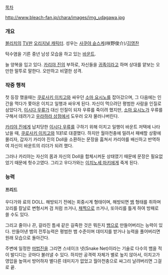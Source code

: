 [[목차]]


http://www.bleach-fan.jp/chara/images/img_udagawa.jpg
=== 개요 ===
[[블리치]]의 [[TV판]] [[오리지널 캐릭터]].
성우는 [[사쿠야 슌스케]](咲野俊介)/[[김영찬]]

턱수염을 기른 중년 남성 모습을 하고 있는 [[바운트]].

늘 양복을 입고 있다. [[카리야 진]]의 부하로, 자신들을 [[귀족]]이라고 하며 상대를 얕보는 오만한 말투로 말한다. 오만하고 비열한 성격.


=== 작중 행적 ===
첫 등장 했을때는 [[쿠로사키 이치고]]와 싸우던 [[소마 요시노]]를 잡아갔으며, 그 다음에는 인간을 먹다가 쫓아온 이치고 일행과 싸우게 된다. 자신이 먹으려던 평범한 사람을 인질로 삼았다가, [[이시다 우류]]가 대신 인질이 되자 우류를 죽이려 했지만, [[소마 요시노]]가 우류를 구해서 데려가고 [[우라하라 상점]]에서 도우러 오자 물러나버린다.

[[카리야 진]]에게 납치당한 [[이시다 우류]]를 구하기 위해 이치고 일행이 바운트 저택에 나타났을 때, [[쿠로사키 이치고]]와 1대1로 대결했다. 하지만 월아천충에 밀려서 패배할 상황에 몰리자, 갑자기 카리야 진의 Doll을 소환하는 문장을 훔쳐서 카리야를 배신하고 반역하여 자신이 바운트의 리더가 되려 했다.

그러나 카리야는 자신의 몸과 자신의 Doll을 합체시켜둔 상태였기 때문에 문장은 필요없었기 때문에 헛수고였다. 그리고 우다가와는 [[이치노세 마키]]에게 죽게 된다.


=== 능력 ===
==== 프리드 ====
우다가와 료의 DOLL. 해방되기 전에는 회중시계 형태이며, 해방되면 [[뱀]] 형태를 취하며 꼬리를 칼날로 변형시켜 검 처럼 쓰거나, [[채찍]]으로 쓰거나, 또아리를 틀게 하여 방패로 쓸 수도 있다.

그리고 줄이나 끈, 갈라진 틈새 같은 길죽한 것은 뭐든지 [[뱀]]으로 만들어버리는 능력이 있다. 만들어낸 뱀의 전투능력은 평범한 뱀 수준이며 데미지를 받거나 능력을 풀어버리면 원래 모습으로 돌아간다.

주변에 일정한 [[마법진]]을 그리면 스네이크 넷(Snake Net)이라는 기술로 다수의 뱀을 적이 발디디는 곳마다 불러낼 수 있다. 하지만 공격력 자체가 별로 높지 않아서, 이치고가 영압을 높여서 방어하자 별다른 데미지가 없었고 월아천충으로 싸그리 날려버리면 그걸로 끝.
